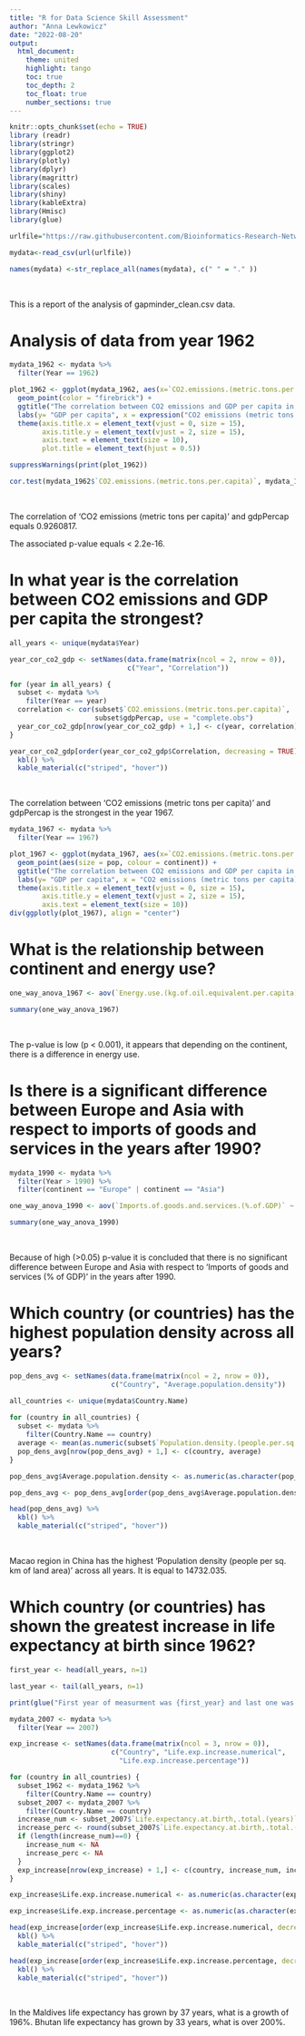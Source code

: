 ```yaml
---
title: "R for Data Science Skill Assessment"
author: "Anna Lewkowicz"
date: "2022-08-20"
output:
  html_document:
    theme: united
    highlight: tango
    toc: true
    toc_depth: 2
    toc_float: true
    number_sections: true
---
```


```r
knitr::opts_chunk$set(echo = TRUE)
library (readr)
library(stringr)
library(ggplot2)
library(plotly)
library(dplyr)
library(magrittr)
library(scales)
library(shiny)
library(kableExtra)
library(Hmisc)
library(glue)

urlfile="https://raw.githubusercontent.com/Bioinformatics-Research-Network/skill-assessments/main/R%20for%20Data%20Science/gapminder_clean.csv"

mydata<-read_csv(url(urlfile))

names(mydata) <-str_replace_all(names(mydata), c(" " = "." ))
```
&nbsp;

This is a report of the analysis of gapminder_clean.csv data.

# Analysis of data from year 1962

```r
mydata_1962 <- mydata %>%
  filter(Year == 1962)
```


```r
plot_1962 <- ggplot(mydata_1962, aes(x=`CO2.emissions.(metric.tons.per.capita)` ,y=gdpPercap)) + 
  geom_point(color = "firebrick") + 
  ggtitle("The correlation between CO2 emissions and GDP per capita in year 1962") + 
  labs(y= "GDP per capita", x = expression("CO2 emissions (metric tons per capita)")) +
  theme(axis.title.x = element_text(vjust = 0, size = 15),
        axis.title.y = element_text(vjust = 2, size = 15),
        axis.text = element_text(size = 10),
        plot.title = element_text(hjust = 0.5))

suppressWarnings(print(plot_1962))
```

```r

cor.test(mydata_1962$`CO2.emissions.(metric.tons.per.capita)`, mydata_1962$gdpPercap,)

```
&nbsp;

The correlation of 'CO2 emissions (metric tons per capita)' and gdpPercap equals 0.9260817. 

The associated p-value equals < 2.2e-16.

# In what year is the correlation between CO2 emissions and GDP per capita the strongest?

```r

all_years <- unique(mydata$Year)

year_cor_co2_gdp <- setNames(data.frame(matrix(ncol = 2, nrow = 0)), 
                             c("Year", "Correlation"))

for (year in all_years) {
  subset <- mydata %>%
    filter(Year == year)
  correlation <- cor(subset$`CO2.emissions.(metric.tons.per.capita)`, 
                     subset$gdpPercap, use = "complete.obs")
  year_cor_co2_gdp[nrow(year_cor_co2_gdp) + 1,] <- c(year, correlation)
}

year_cor_co2_gdp[order(year_cor_co2_gdp$Correlation, decreasing = TRUE),] %>%
  kbl() %>%
  kable_material(c("striped", "hover"))
```
&nbsp;

The correlation between 'CO2 emissions (metric tons per capita)' and gdpPercap is the strongest in the year 1967.


```r

mydata_1967 <- mydata %>%
  filter(Year == 1967)

plot_1967 <- ggplot(mydata_1967, aes(x=`CO2.emissions.(metric.tons.per.capita)` ,y=gdpPercap)) + 
  geom_point(aes(size = pop, colour = continent)) + 
  ggtitle("The correlation between CO2 emissions and GDP per capita in year 1967") + 
  labs(y= "GDP per capita", x = "CO2 emissions (metric tons per capita)") +
  theme(axis.title.x = element_text(vjust = 0, size = 15),
        axis.title.y = element_text(vjust = 2, size = 15),
        axis.text = element_text(size = 10)) 
div(ggplotly(plot_1967), align = "center")
```

# What is the relationship between continent and energy use?

```r
one_way_anova_1967 <- aov(`Energy.use.(kg.of.oil.equivalent.per.capita)` ~ continent, data = mydata_1967)

summary(one_way_anova_1967)
```
&nbsp;

The p-value is low (p < 0.001), it appears that depending on the continent, there is a difference in energy use.


# Is there is a significant difference between Europe and Asia with respect to imports of goods and services in the years after 1990?

```r
mydata_1990 <- mydata %>%
  filter(Year > 1990) %>%
  filter(continent == "Europe" | continent == "Asia")

one_way_anova_1990 <- aov(`Imports.of.goods.and.services.(%.of.GDP)` ~ continent, data = mydata_1967)

summary(one_way_anova_1990)
```
&nbsp;

Because of high (>0.05) p-value it is concluded that there is no significant difference between Europe and Asia with respect to 'Imports of goods and services (% of GDP)' in the years after 1990.


# Which country (or countries) has the highest population density across all years?

```r
pop_dens_avg <- setNames(data.frame(matrix(ncol = 2, nrow = 0)), 
                         c("Country", "Average.population.density"))

all_countries <- unique(mydata$Country.Name)
  
for (country in all_countries) {
  subset <- mydata %>%
    filter(Country.Name == country)
  average <- mean(as.numeric(subset$`Population.density.(people.per.sq..km.of.land.area)`), na.rm=TRUE)
  pop_dens_avg[nrow(pop_dens_avg) + 1,] <- c(country, average)
}

pop_dens_avg$Average.population.density <- as.numeric(as.character(pop_dens_avg$Average.population.density))

pop_dens_avg <- pop_dens_avg[order(pop_dens_avg$Average.population.density, decreasing = TRUE),]  

head(pop_dens_avg) %>%
  kbl() %>%
  kable_material(c("striped", "hover"))
```
&nbsp;

Macao region in China has the highest 'Population density (people per sq. km of land area)' across all years. It is equal to 14732.035.

# Which country (or countries) has shown the greatest increase in life expectancy at birth since 1962?

```r
first_year <- head(all_years, n=1) 

last_year <- tail(all_years, n=1) 

print(glue("First year of measurment was {first_year} and last one was {last_year}."))

```



```r

mydata_2007 <- mydata %>%
  filter(Year == 2007)

exp_increase <- setNames(data.frame(matrix(ncol = 3, nrow = 0)), 
                         c("Country", "Life.exp.increase.numerical", 
                           "Life.exp.increase.percentage"))

for (country in all_countries) {
  subset_1962 <- mydata_1962 %>%
    filter(Country.Name == country)
  subset_2007 <- mydata_2007 %>%
    filter(Country.Name == country)
  increase_num <- subset_2007$`Life.expectancy.at.birth,.total.(years)` - subset_1962$`Life.expectancy.at.birth,.total.(years)`
  increase_perc <- round(subset_2007$`Life.expectancy.at.birth,.total.(years)` / subset_1962$`Life.expectancy.at.birth,.total.(years)`*100, digits=1)
  if (length(increase_num)==0) {
    increase_num <- NA
    increase_perc <- NA
  }
  exp_increase[nrow(exp_increase) + 1,] <- c(country, increase_num, increase_perc)
}

exp_increase$Life.exp.increase.numerical <- as.numeric(as.character(exp_increase$Life.exp.increase.numerical))

exp_increase$Life.exp.increase.percentage <- as.numeric(as.character(exp_increase$Life.exp.increase.percentage))

head(exp_increase[order(exp_increase$Life.exp.increase.numerical, decreasing = TRUE),]) %>%
  kbl() %>%
  kable_material(c("striped", "hover"))

head(exp_increase[order(exp_increase$Life.exp.increase.percentage, decreasing = TRUE),]) %>%
  kbl() %>%
  kable_material(c("striped", "hover"))
```
&nbsp;

In the Maldives life expectancy has grown by 37 years, what is a growth of 196%. Bhutan life expectancy has grown by 33 years, what is over 200%. 